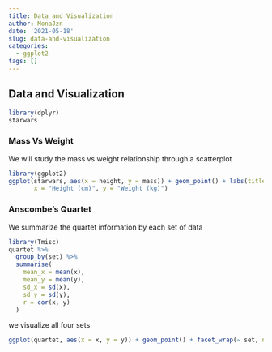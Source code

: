 ```yaml
---
title: Data and Visualization
author: MonaJzn
date: '2021-05-18'
slug: data-and-visualization
categories:
  - ggplot2
tags: []
---
```

## Data and Visualization
```r
library(dplyr)
starwars
```
### Mass Vs Weight
We will study the mass vs weight relationship through a scatterplot
```r
library(ggplot2)
ggplot(starwars, aes(x = height, y = mass)) + geom_point() + labs(title = "Mass vs. height of Starwars characters",
       x = "Height (cm)", y = "Weight (kg)")
```
### Anscombe's Quartet
We summarize the quartet information by each set of data
```r
library(Tmisc)
quartet %>%
  group_by(set) %>%
  summarise(
    mean_x = mean(x), 
    mean_y = mean(y),
    sd_x = sd(x),
    sd_y = sd(y),
    r = cor(x, y)
  )
```
we visualize all four sets
```r
ggplot(quartet, aes(x = x, y = y)) + geom_point() + facet_wrap(~ set, ncol = 4)
```






